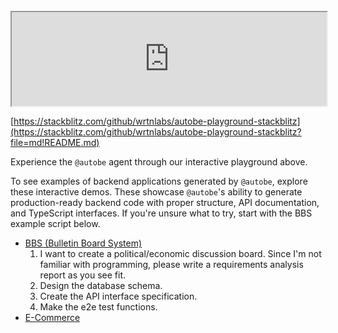 <br/>
<iframe
  src="https://www.youtube.com/embed/JNreQ0Rk94g"
  title="AutoBE Demonstration (Bullet-in Board System)"
  width="100%"
  style={{ aspectRatio: "16/9" }}
  allow="accelerometer; autoplay; clipboard-write; encrypted-media; gyroscope; picture-in-picture; web-share"
  referrerPolicy="strict-origin-when-cross-origin"
  allowFullScreen
></iframe>

[https://stackblitz.com/github/wrtnlabs/autobe-playground-stackblitz](https://stackblitz.com/github/wrtnlabs/autobe-playground-stackblitz?file=md!README.md)

Experience the `@autobe` agent through our interactive playground above.

To see examples of backend applications generated by `@autobe`, explore these interactive demos. These showcase `@autobe`'s ability to generate production-ready backend code with proper structure, API documentation, and TypeScript interfaces. If you're unsure what to try, start with the BBS example script below.

- [BBS (Bulletin Board System)](https://github.dev/wrtnlabs/autobe-example-bbs)
  1. I want to create a political/economic discussion board. Since I'm not familiar with programming, please write a requirements analysis report as you see fit.
  2. Design the database schema.
  3. Create the API interface specification.
  4. Make the e2e test functions.
- [E-Commerce](https://github.dev/wrtnlabs/autobe-example-shopping)
